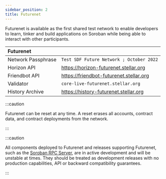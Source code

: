 ```yaml
---
sidebar_position: 2
title: Futurenet
---
```


Futurenet is available as the first shared test network to enable developers to learn, tinker and build applications on Soroban while being able to interact with other participants.

| Futurenet          |                                          |
| :----------------- | ---------------------------------------- |
| Network Passphrase | `Test SDF Future Network ; October 2022` |
| Horizon API        | https://horizon-futurenet.stellar.org    |
| Friendbot API      | https://friendbot-futurenet.stellar.org  |
| Validator          | `core-live-futurenet.stellar.org`        |
| History Archive    | https://history-futurenet.stellar.org    |

:::caution

Futurenet can be reset at any time. A reset erases all accounts, contract data, and contract deployments from the network.

:::

:::caution

All components deployed to Futurenet and releases supporting Futurenet, such as the [Soroban RPC Server], are in active development and will be unstable at times. They should be treated as development releases with no production capabilities, API or backward compatibility guarantees.

:::

[Soroban RPC Server]: https://github.com/stellar/quickstart#soroban-rpc-server
